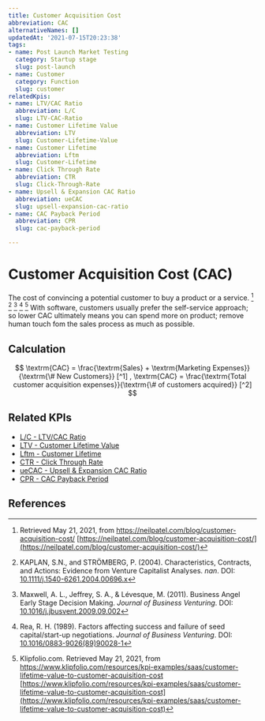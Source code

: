 ```yaml
---
title: Customer Acquisition Cost
abbreviation: CAC
alternativeNames: []
updatedAt: '2021-07-15T20:23:38'
tags:
- name: Post Launch Market Testing
  category: Startup stage
  slug: post-launch
- name: Customer
  category: Function
  slug: customer
relatedKpis:
- name: LTV/CAC Ratio
  abbreviation: L/C
  slug: LTV-CAC-Ratio
- name: Customer Lifetime Value
  abbreviation: LTV
  slug: Customer-Lifetime-Value
- name: Customer Lifetime
  abbreviation: Lftm
  slug: Customer-Lifetime
- name: Click Through Rate
  abbreviation: CTR
  slug: Click-Through-Rate
- name: Upsell & Expansion CAC Ratio
  abbreviation: ueCAC
  slug: upsell-expansion-cac-ratio
- name: CAC Payback Period
  abbreviation: CPR
  slug: cac-payback-period

---
```


# Customer Acquisition Cost (CAC)

The cost of convincing a potential customer to buy a product or a service. [^1] [^3] [^4] [^5] [^2]
With software, customers usually prefer the self-service approach; so lower CAC ultimately means you can spend more on product; remove human touch fom the sales process as much as possible.

## Calculation

$$
\textrm{CAC} = \frac{\textrm{Sales} + \textrm{Marketing Expenses}} {\textrm{\# New Customers}} [^1] , 
\textrm{CAC} = \frac{\textrm{Total customer acquisition expenses}}{\textrm{\# of customers acquired}} [^2]
$$



## Related KPIs

- [L/C - LTV/CAC Ratio](/en/kpis/LTV-CAC-Ratio)
- [LTV - Customer Lifetime Value](/en/kpis/Customer-Lifetime-Value)
- [Lftm - Customer Lifetime](/en/kpis/Customer-Lifetime)
- [CTR - Click Through Rate](/en/kpis/Click-Through-Rate)
- [ueCAC - Upsell & Expansion CAC Ratio](/en/kpis/upsell-expansion-cac-ratio)
- [CPR - CAC Payback Period](/en/kpis/cac-payback-period)

## References

[^1]:   Retrieved May 21, 2021, from https://neilpatel.com/blog/customer-acquisition-cost/ [https://neilpatel.com/blog/customer-acquisition-cost/](https://neilpatel.com/blog/customer-acquisition-cost/)
[^2]:  Klipfolio.com. Retrieved May 21, 2021, from https://www.klipfolio.com/resources/kpi-examples/saas/customer-lifetime-value-to-customer-acquisition-cost [https://www.klipfolio.com/resources/kpi-examples/saas/customer-lifetime-value-to-customer-acquisition-cost](https://www.klipfolio.com/resources/kpi-examples/saas/customer-lifetime-value-to-customer-acquisition-cost)
[^3]: KAPLAN, S.N., and STRÖMBERG, P. (2004). Characteristics, Contracts, and Actions: Evidence from Venture Capitalist Analyses. *nan*. DOI: [10.1111/j.1540-6261.2004.00696.x](https://doi.org/10.1111/j.1540-6261.2004.00696.x)
[^4]: Maxwell, A. L., Jeffrey, S. A., & Lévesque, M. (2011). Business Angel Early Stage Decision Making. *Journal of Business Venturing*. DOI: [10.1016/j.jbusvent.2009.09.002](https://doi.org/10.1016/j.jbusvent.2009.09.002)
[^5]: Rea, R. H. (1989). Factors affecting success and failure of seed capital/start-up negotiations. *Journal of Business Venturing*. DOI: [10.1016/0883-9026(89)90028-1](https://doi.org/10.1016/0883-9026(89)90028-1)
[^6]:   Retrieved May 21, 2021, from https://www.profitwell.com/recur/all/calculate-and-reduce-cac [https://www.profitwell.com/recur/all/calculate-and-reduce-cac](https://www.profitwell.com/recur/all/calculate-and-reduce-cac)
[^7]:   Retrieved May 21, 2021, from https://www.sage.com/en-us/blog/5-kpis-to-measure-small-business-growth/ [https://www.sage.com/en-us/blog/5-kpis-to-measure-small-business-growth/](https://www.sage.com/en-us/blog/5-kpis-to-measure-small-business-growth/)
